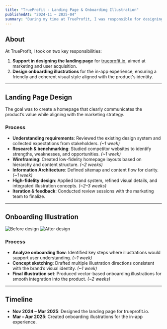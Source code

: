 ```yaml
---
title: "TrueProfit - Landing Page & Onboarding Illustration"
publishedAt: "2024-11 ~ 2025-04"
summary: "During my time at TrueProfit, I was responsible for designing the marketing landing page and creating onboarding illustrations for the app."
---
```


## About  

At TrueProfit, I took on two key responsibilities:  

1. **Support in designing the landing page** for [trueprofit.io](https://trueprofit.io/), aimed at marketing and user acquisition.  
2. **Design onboarding illustrations** for the in-app experience, ensuring a friendly and coherent visual style aligned with the product's identity.  

---

## Landing Page Design  

The goal was to create a homepage that clearly communicates the product’s value while aligning with the marketing strategy.  

### Process  
- **Understanding requirements**: Reviewed the existing design system and collected expectations from stakeholders. *(~1 week)*  
- **Research & benchmarking**: Studied competitor websites to identify strengths, weaknesses, and opportunities. *(~1 week)*  
- **Wireframing**: Created low-fidelity homepage layouts based on hierarchy and content structure. *(~2 weeks)*  
- **Information Architecture**: Defined sitemap and content flow for clarity. *(~1 week)*  
- **High-fidelity design**: Applied brand system, refined visual details, and integrated illustration concepts. *(~2–3 weeks)*  
- **Iteration & feedback**: Conducted review sessions with the marketing team to finalize.  

---

## Onboarding Illustration  


<Comparison className="aspect-video my-6">
  <ComparisonItem position="left">
    <Image
      alt="Before design"
      src="https://placehold.co/1920x1080?text=Before"
      width={1920}
      height={1080}
      unoptimized
    />
  </ComparisonItem>
  <ComparisonItem position="right">
    <Image
      alt="After design"
      src="https://placehold.co/1920x1080?text=After"
      width={1920}
      height={1080}
      unoptimized
    />
  </ComparisonItem>
  <ComparisonHandle />
</Comparison>

### Process  
- **Analyze onboarding flow**: Identified key steps where illustrations would support user understanding. *(~1 week)*  
- **Concept sketching**: Drafted multiple illustration directions consistent with the brand’s visual identity. *(~1 week)*  
- **Final illustration set**: Produced vector-based onboarding illustrations for smooth integration into the product. *(~2 weeks)*  

---

## Timeline  

- **Nov 2024 – Mar 2025**: Designed the landing page for trueprofit.io.  
- **Mar – Apr 2025**: Created onboarding illustrations for the in-app experience.  